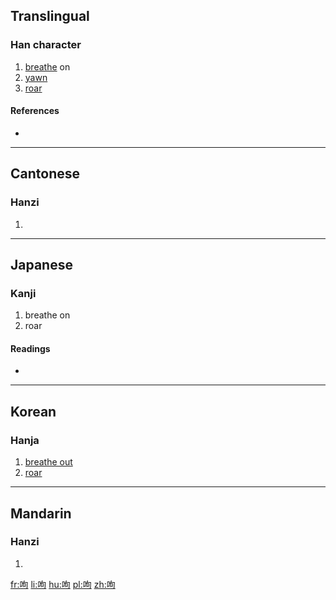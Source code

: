==Translingual==

===Han character===
{{Han char|rn=30|rad=口|as=05|sn=8|four=6702<sub>0</sub>|canj=口心口 (RPR)|ids=⿰[[口]][[句]]}}

# [[breathe]] on
# [[yawn]]
# [[roar]]

====References====
* {{Han ref|kx=0182.140|dkj=03457|dj=0402.010|hdz=10607.020|uh=5474|ud=21620|bh=CBE6|bd=52198}}

----

==Cantonese==

===Hanzi===
{{yue-hanzi|jyut=heoi1|y=heui1}}

# {{defn|lang=yue|sort=口05}}

----

==Japanese==

===Kanji===
{{ja-kanji|grade=|rs=口05}}

# breathe on
# roar

====Readings====
* {{ja-readings|on=[[く]] (ku), [[こう]] (kō)|kun=[[いきをかけてあたためる]] (ikiwokaketeatatameru)}}

----

==Korean==

===Hanja===
{{ko-hanja|hangeul=구|rv=gu|mr=ku}}

# [[breathe out]]
# [[roar]]

----

==Mandarin==

===Hanzi===
{{cmn-hanzi|pin=[[xǔ]] ([[xu3]])|wg=hsü<sup>3</sup>}}

# {{defn|lang=cmn|sort=口05}}

[[fr:呴]]
[[li:呴]]
[[hu:呴]]
[[pl:呴]]
[[zh:呴]]